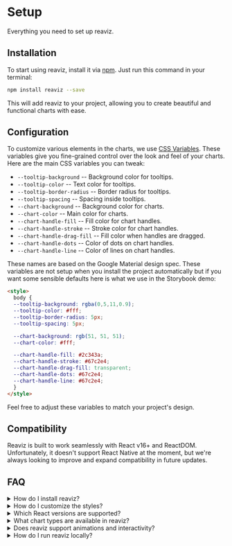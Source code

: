 # Setup
Everything you need to set up reaviz.

## Installation

To start using reaviz, install it via [npm](https://www.npmjs.com/package/reaviz). Just run this command in your terminal:

```sh copy npm2yarn
npm install reaviz --save
```
This will add reaviz to your project, allowing you to create beautiful and functional charts with ease.

## Configuration

To customize various elements in the charts,
we use [CSS Variables](https://developer.mozilla.org/en-US/docs/Web/CSS/Using_CSS_variables).
These variables give you fine-grained control over the look and feel of your charts. 
Here are the main CSS variables you can tweak:

* `--tooltip-background`  -- Background color for tooltips.
* `--tooltip-color` -- Text color for tooltips.
* `--tooltip-border-radius` -- Border radius for tooltips.
* `--tooltip-spacing` -- Spacing inside tooltips.
* `--chart-background` -- Background color for charts.
* `--chart-color` -- Main color for charts.
* `--chart-handle-fill` -- Fill color for chart handles.
* `--chart-handle-stroke` -- Stroke color for chart handles.
* `--chart-handle-drag-fill` -- Fill color when handles are dragged.
* `--chart-handle-dots` -- Color of dots on chart handles.
* `--chart-handle-line` -- Color of lines on chart handles.

These names are based on the Google Material design spec. These variables
are not setup when you install the project automatically but if you want
some sensible defaults here is what we use in the Storybook demo:

```html
<style>
  body {
  --tooltip-background: rgba(0,5,11,0.9);
  --tooltip-color: #fff;
  --tooltip-border-radius: 5px;
  --tooltip-spacing: 5px;

  --chart-background: rgb(51, 51, 51);
  --chart-color: #fff;

  --chart-handle-fill: #2c343a;
  --chart-handle-stroke: #67c2e4;
  --chart-handle-drag-fill: transparent;
  --chart-handle-dots: #67c2e4;
  --chart-handle-line: #67c2e4;
  }
</style>
```
Feel free to adjust these variables to match your project's design.


## Compatibility

Reaviz is built to work seamlessly with React v16+ and ReactDOM. Unfortunately, it doesn't support React Native at the moment, but we're always looking to improve and expand compatibility in future updates.

## FAQ
<details>
  <summary>How do I install reaviz?</summary>
  <p>You can install reaviz via npm, pnpm, yarn and bun</p>
</details>
<details>
  <summary>How do I customize the styles?</summary>
  <p>You can customize chart styles using CSS variables, such as <code>--tooltip-background</code> and <code>--chart-color</code>. See the full list of variables in the Configuration section above.</p>
</details>
<details>
  <summary>Which React versions are supported?</summary>
  <p>Reaviz is compatible with React v16+ and works with ReactDOM. React Native is not supported at this time.</p>
</details>
<details>
  <summary>What chart types are available in reaviz?</summary>
  <p>Reaviz supports a variety of chart types including: Bar Charts, Line Charts, Area Charts, Scatter Charts, Pie Charts, Sankey Charts, Gauge Charts, Map Charts, Heatmaps, Venn Diagrams, Bubble Charts, Treemaps, and more. Each type comes with different variations to fit your needs.</p>
</details>
<details>
  <summary>Does reaviz support animations and interactivity?</summary>
  <p>Yes, reaviz includes animations for entering, updating, and exiting elements. It also supports gestures like pinch, pan, zoom, and move, making your charts interactive and engaging.</p>
</details>
<details>
  <summary>How do I run reaviz locally?</summary>
  <p>If you want to run reaviz locally, follow these steps:</p>
  <ol>
    <li>Clone the repository</li>
    <li>Run <code>npm install</code></li>
    <li>Run <code>npm start</code></li>
    <li>Your browser will open to the Storybook page</li>
  </ol>
</details>
